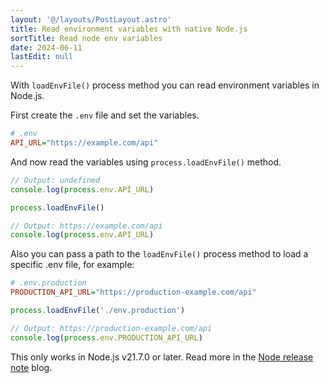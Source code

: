 ```yaml
---
layout: '@/layouts/PostLayout.astro'
title: Read environment variables with native Node.js
sortTitle: Read node env variables
date: 2024-06-11
lastEdit: null
---
```



With `loadEnvFile()` process method you can read environment variables in Node.js.

First create the `.env` file and set the variables.

```ini
# .env
API_URL="https://example.com/api"
```

And now read the variables using `process.loadEnvFile()` method.

```javascript
// Output: undefined
console.log(process.env.API_URL)

process.loadEnvFile()

// Output: https://example.com/api
console.log(process.env.API_URL)
```

Also you can pass a path to the `loadEnvFile()` process method to load a specific .env file, for example:

```ini
# .env.production
PRODUCTION_API_URL="https://production-example.com/api"
```

```javascript
process.loadEnvFile('./env.production')

// Output: https://production-example.com/api
console.log(process.env.PRODUCTION_API_URL)
```

This only works in Node.js v21.7.0 or later. Read more in the [Node release note](https://nodejs.org/en/blog/release/v21.7.0#loading-and-parsing-environment-variables) blog.
